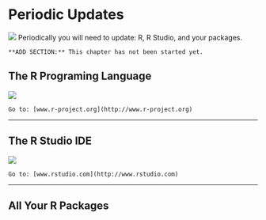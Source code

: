 # Periodic Updates


![](images/update.png)
Periodically you will need to update: R, R Studio, and your packages.



```{block type='rmdconstruct', echo=TRUE}
**ADD SECTION:** This chapter has not been started yet. 
```


## The R Programing Language

![](images/common/Rlogo_200.png)


 ```{block type='rmdlink', echo=TRUE}
Go to: [www.r-project.org](http://www.r-project.org) 
```

---------------------------------

## The R Studio IDE


![](images/common/rstudiosticker.png)
 
 ```{block type='rmdlink', echo=TRUE}
Go to: [www.rstudio.com](http://www.rstudio.com) 
```


---------------------------------

## All Your R Packages






